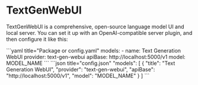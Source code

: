 
# TextGenWebUI

TextGenWebUI is a comprehensive, open-source language model UI and local server. You can set it up with an OpenAI-compatible server plugin, and then configure it like this:

<Tabs groupId="config-example">
    <TabItem value="yaml" label="YAML">
    ```yaml title="Package or config.yaml"
    models:
      - name: Text Generation WebUI
        provider: text-gen-webui
        apiBase: http://localhost:5000/v1
        model: MODEL_NAME
    ```
    </TabItem>
    <TabItem value="json" label="JSON">
    ```json title="config.json"
    "models": [
      {
        "title": "Text Generation WebUI",
        "provider": "text-gen-webui",
        "apiBase": "http://localhost:5000/v1",
        "model": "MODEL_NAME"
      }
    ]
    ```
    </TabItem>
</Tabs>
